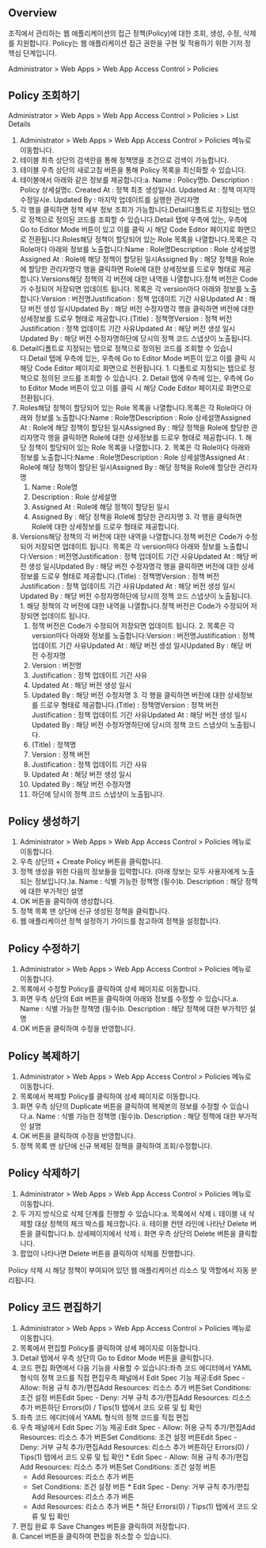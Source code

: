 ## Overview
조직에서 관리하는 웹 애플리케이션의 접근 정책(Policy)에 대한 조회, 생성, 수정, 삭제를 지원합니다. Policy는 웹 애플리케이션 접근 권한을 구현 및 적용하기 위한 기저 정 핵심 단계입니다.

Administrator > Web Apps > Web App Access Control > Policies

## Policy 조회하기
Administrator > Web Apps > Web App Access Control > Policies > List Details

1. Administrator > Web Apps > Web App Access Control > Policies 메뉴로 이동합니다.
2. 테이블 최측 상단의 검색란을 통해 정책명을 조건으로 검색이 가능합니다.
3. 테이블 우측 상단의 새로고침 버튼을 통해 Policy 목록을 최신화할 수 있습니다.
4. 테이블에서 아래와 같은 정보를 제공합니다:a. Name : Policy명b. Description : Policy 상세설명c. Created At : 정책 최초 생성일시d. Updated At : 정책 마지막 수정일시e. Updated By : 마지막 업데이트를 실행한 관리자명
5. 각 행을 클릭하면 정책 세부 정보 조회가 가능합니다.Detail디폴트로 지정되는 탭으로 정책으로 정의된 코드를 조회할 수 있습니다.Detail 탭에 우측에 있는, 우측에 Go to Editor Mode 버튼이 있고 이를 클릭 시 해당 Code Editor 페이지로 화면으로 전환됩니다.Roles해당 정책이 할당되어 있는 Role 목록을 나열합니다.목록은 각 Role마다 아래와 정보를 노출합니다:Name : Role명Description : Role 상세설명Assigned At : Role에 해당 정책이 할당된 일시Assigned By : 해당 정책을 Role에 할당한 관리자명각 행을 클릭하면 Role에 대한 상세정보를 드로우 형태로 제공합니다.Versions해당 정책의 각 버전에 대한 내역을 나열합니다.정책 버전은 Code가 수정되어 저장되면 업데이트 됩니다. 목록은 각 version마다 아래와 정보를 노출합니다:Version : 버전명Justification : 정책 업데이트 기간 사유Updated At : 해당 버전 생성 일시Updated By : 해당 버전 수정자명각 행을 클릭하면 버전에 대한 상세정보를 드로우 형태로 제공합니다.(Title) : 정책명Version : 정책 버전Justification : 정책 업데이트 기간 사유Updated At : 해당 버전 생성 일시Updated By : 해당 버전 수정자명하단에 당시의 정책 코드 스냅샷이 노출됩니다.
  1. Detail디폴트로 지정되는 탭으로 정책으로 정의된 코드를 조회할 수 있습니다.Detail 탭에 우측에 있는, 우측에 Go to Editor Mode 버튼이 있고 이를 클릭 시 해당 Code Editor 페이지로 화면으로 전환됩니다.
    1. 디폴트로 지정되는 탭으로 정책으로 정의된 코드를 조회할 수 있습니다.
    2. Detail 탭에 우측에 있는, 우측에 Go to Editor Mode 버튼이 있고 이를 클릭 시 해당 Code Editor 페이지로 화면으로 전환됩니다.
  2. Roles해당 정책이 할당되어 있는 Role 목록을 나열합니다.목록은 각 Role마다 아래와 정보를 노출합니다:Name : Role명Description : Role 상세설명Assigned At : Role에 해당 정책이 할당된 일시Assigned By : 해당 정책을 Role에 할당한 관리자명각 행을 클릭하면 Role에 대한 상세정보를 드로우 형태로 제공합니다.
    1. 해당 정책이 할당되어 있는 Role 목록을 나열합니다.
    2. 목록은 각 Role마다 아래와 정보를 노출합니다:Name : Role명Description : Role 상세설명Assigned At : Role에 해당 정책이 할당된 일시Assigned By : 해당 정책을 Role에 할당한 관리자명
      1. Name : Role명
      2. Description : Role 상세설명
      3. Assigned At : Role에 해당 정책이 할당된 일시
      4. Assigned By : 해당 정책을 Role에 할당한 관리자명
    3. 각 행을 클릭하면 Role에 대한 상세정보를 드로우 형태로 제공합니다.
  3. Versions해당 정책의 각 버전에 대한 내역을 나열합니다.정책 버전은 Code가 수정되어 저장되면 업데이트 됩니다. 목록은 각 version마다 아래와 정보를 노출합니다:Version : 버전명Justification : 정책 업데이트 기간 사유Updated At : 해당 버전 생성 일시Updated By : 해당 버전 수정자명각 행을 클릭하면 버전에 대한 상세정보를 드로우 형태로 제공합니다.(Title) : 정책명Version : 정책 버전Justification : 정책 업데이트 기간 사유Updated At : 해당 버전 생성 일시Updated By : 해당 버전 수정자명하단에 당시의 정책 코드 스냅샷이 노출됩니다.
    1. 해당 정책의 각 버전에 대한 내역을 나열합니다.정책 버전은 Code가 수정되어 저장되면 업데이트 됩니다.
      1. 정책 버전은 Code가 수정되어 저장되면 업데이트 됩니다.
    2.  목록은 각 version마다 아래와 정보를 노출합니다:Version : 버전명Justification : 정책 업데이트 기간 사유Updated At : 해당 버전 생성 일시Updated By : 해당 버전 수정자명
      1. Version : 버전명
      2. Justification : 정책 업데이트 기간 사유
      3. Updated At : 해당 버전 생성 일시
      4. Updated By : 해당 버전 수정자명
    3. 각 행을 클릭하면 버전에 대한 상세정보를 드로우 형태로 제공합니다.(Title) : 정책명Version : 정책 버전Justification : 정책 업데이트 기간 사유Updated At : 해당 버전 생성 일시Updated By : 해당 버전 수정자명하단에 당시의 정책 코드 스냅샷이 노출됩니다.
      1. (Title) : 정책명
      2. Version : 정책 버전
      3. Justification : 정책 업데이트 기간 사유
      4. Updated At : 해당 버전 생성 일시
      5. Updated By : 해당 버전 수정자명
      6. 하단에 당시의 정책 코드 스냅샷이 노출됩니다.

## Policy 생성하기
1. Administrator > Web Apps > Web App Access Control > Policies 메뉴로 이동합니다.
2. 우측 상단의 + Create Policy 버튼을 클릭합니다.
3. 정책 생성을 위한 다음의 정보들을 입력합니다. (아래 정보는 모두 사용자에게 노출되는 정보입니다.)a. Name : 식별 가능한 정책명 (필수)b. Description : 해당 정책에 대한 부가적인 설명
4. OK 버튼을 클릭하여 생성합니다.
5. 정책 목록 맨 상단에 신규 생성된 정책을 클릭합니다.
6. 웹 애플리케이션 정책 설정하기 가이드를 참고하여 정책을 설정합니다.

## Policy 수정하기
1. Administrator > Web Apps > Web App Access Control > Policies 메뉴로 이동합니다.
2. 목록에서 수정할 Policy를 클릭하여 상세 페이지로 이동합니다.
3. 화면 우측 상단의 Edit 버튼을 클릭하여 아래와 정보를 수정할 수 있습니다.a. Name : 식별 가능한 정책명 (필수)b. Description : 해당 정책에 대한 부가적인 설명
4. OK 버튼을 클릭하여 수정을 반영합니다.

## Policy 복제하기
1. Administrator > Web Apps > Web App Access Control > Policies 메뉴로 이동합니다.
2. 목록에서 복제할 Policy를 클릭하여 상세 페이지로 이동합니다.
3. 화면 우측 상단의 Duplicate 버튼을 클릭하여 복제본의 정보를 수정할 수 있습니다.a. Name : 식별 가능한 정책명 (필수)b. Description : 해당 정책에 대한 부가적인 설명
4. OK 버튼을 클릭하여 수정을 반영합니다.
5. 정책 목록 맨 상단에 신규 복제된 정책을 클릭하여 조회/수정합니다.

## Policy 삭제하기
1. Administrator > Web Apps > Web App Access Control > Policies 메뉴로 이동합니다.
2. 두 가지 방식으로 삭제 단계를 진행할 수 있습니다:a. 목록에서 삭제   i. 테이블 내 삭제할 대상 정책의 체크 박스를 체크합니다.   ii. 테이블 컨텐 라인에 나타난 Delete 버튼을 클릭합니다.b. 상세페이지에서 삭제   i. 화면 우측 상단의 Delete 버튼을 클릭합니다.
3. 팝업이 나타나면 Delete 버튼을 클릭하여 삭제를 진행합니다.

Policy 삭제 시 해당 정책이 부여되어 있던 웹 애플리케이션 리소스 및 역할에서 자동 분리됩니다.

## Policy 코드 편집하기
1. Administrator > Web Apps > Web App Access Control > Policies 메뉴로 이동합니다.
2. 목록에서 편집할 Policy를 클릭하여 상세 페이지로 이동합니다.
3. Detail 탭에서 우측 상단의 Go to Editor Mode 버튼을 클릭합니다.
4. 코드 편집 화면에서 다음 기능을 사용할 수 있습니다:좌측 코드 에디터에서 YAML 형식의 정책 코드를 직접 편집우측 패널에서 Edit Spec 기능 제공:Edit Spec - Allow: 허용 규칙 추가/편집Add Resources: 리소스 추가 버튼Set Conditions: 조건 설정 버튼Edit Spec - Deny: 거부 규칙 추가/편집Add Resources: 리소스 추가 버튼하단 Errors(0) / Tips(1) 탭에서 코드 오류 및 팁 확인
  1. 좌측 코드 에디터에서 YAML 형식의 정책 코드를 직접 편집
  2. 우측 패널에서 Edit Spec 기능 제공:Edit Spec - Allow: 허용 규칙 추가/편집Add Resources: 리소스 추가 버튼Set Conditions: 조건 설정 버튼Edit Spec - Deny: 거부 규칙 추가/편집Add Resources: 리소스 추가 버튼하단 Errors(0) / Tips(1) 탭에서 코드 오류 및 팁 확인
    * Edit Spec - Allow: 허용 규칙 추가/편집Add Resources: 리소스 추가 버튼Set Conditions: 조건 설정 버튼
      * Add Resources: 리소스 추가 버튼
      * Set Conditions: 조건 설정 버튼
    * Edit Spec - Deny: 거부 규칙 추가/편집Add Resources: 리소스 추가 버튼
      * Add Resources: 리소스 추가 버튼
    * 하단 Errors(0) / Tips(1) 탭에서 코드 오류 및 팁 확인
5. 편집 완료 후 Save Changes 버튼을 클릭하여 저장합니다.
6. Cancel 버튼을 클릭하여 편집을 취소할 수 있습니다.
